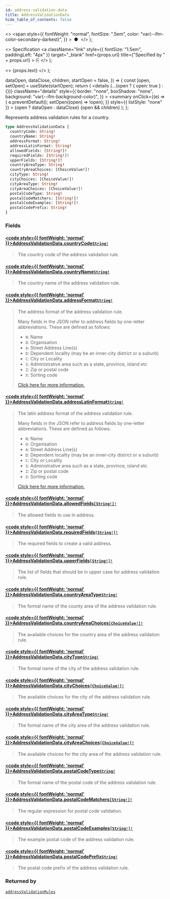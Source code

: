```yaml
---
id: address-validation-data
title: AddressValidationData
hide_table_of_contents: false
---
```


  <>
    <span
      style={{
        fontWeight: "normal",
        fontSize: ".5em",
        color: "var(--ifm-color-secondary-darkest)",
      }}
    >
      &nbsp;●&nbsp;
    </span>
  </>
);

  <>
    Specification
    <a
      className="link"
      style={{ fontSize: "1.5em", paddingLeft: "4px" }}
      target="\_blank"
      href={props.url}
      title={"Specified by " + props.url}
    >
      ⎘
    </a>
  </>
);

  <>
    <span className={props.class}>{props.text}</span>
  </>
);


  dataOpen,
  dataClose,
  children,
  startOpen = false,
}) => {
  const [open, setOpen] = useState(startOpen);
  return (
    <details
      {...(open ? { open: true } : {})}
      className="details"
      style={{
        border: "none",
        boxShadow: "none",
        background: "var(--ifm-background-color)",
      }}
    >
      <summary
        onClick={(e) => {
          e.preventDefault();
          setOpen((open) => !open);
        }}
        style={{ listStyle: "none" }}
      >
        {open ? dataOpen : dataClose}
      </summary>
      {open && children}
    </details>
  );
};

Represents address validation rules for a country.

```graphql
type AddressValidationData {
  countryCode: String!
  countryName: String!
  addressFormat: String!
  addressLatinFormat: String!
  allowedFields: [String!]!
  requiredFields: [String!]!
  upperFields: [String!]!
  countryAreaType: String!
  countryAreaChoices: [ChoiceValue!]!
  cityType: String!
  cityChoices: [ChoiceValue!]!
  cityAreaType: String!
  cityAreaChoices: [ChoiceValue!]!
  postalCodeType: String!
  postalCodeMatchers: [String!]!
  postalCodeExamples: [String!]!
  postalCodePrefix: String!
}
```

### Fields

#### [<code style={{ fontWeight: 'normal' }}>AddressValidationData.<b>countryCode</b></code>](#)<Bullet />[`String!`](../../../api-storefront/miscellaneous/scalars/string) <Badge class="badge badge--secondary" text="non-null"/> <Badge class="badge badge--secondary" text="scalar"/>

> The country code of the address validation rule.

#### [<code style={{ fontWeight: 'normal' }}>AddressValidationData.<b>countryName</b></code>](#)<Bullet />[`String!`](../../../api-storefront/miscellaneous/scalars/string) <Badge class="badge badge--secondary" text="non-null"/> <Badge class="badge badge--secondary" text="scalar"/>

> The country name of the address validation rule.

#### [<code style={{ fontWeight: 'normal' }}>AddressValidationData.<b>addressFormat</b></code>](#)<Bullet />[`String!`](../../../api-storefront/miscellaneous/scalars/string) <Badge class="badge badge--secondary" text="non-null"/> <Badge class="badge badge--secondary" text="scalar"/>

> The address format of the address validation rule.
>
> Many fields in the JSON refer to address fields by one-letter abbreviations. These are defined as follows:
>
> - `N`: Name
> - `O`: Organisation
> - `A`: Street Address Line(s)
> - `D`: Dependent locality (may be an inner-city district or a suburb)
> - `C`: City or Locality
> - `S`: Administrative area such as a state, province, island etc
> - `Z`: Zip or postal code
> - `X`: Sorting code
>
> [Click here for more information.](https://github.com/google/libaddressinput/wiki/AddressValidationMetadata)

#### [<code style={{ fontWeight: 'normal' }}>AddressValidationData.<b>addressLatinFormat</b></code>](#)<Bullet />[`String!`](../../../api-storefront/miscellaneous/scalars/string) <Badge class="badge badge--secondary" text="non-null"/> <Badge class="badge badge--secondary" text="scalar"/>

> The latin address format of the address validation rule.
>
> Many fields in the JSON refer to address fields by one-letter abbreviations. These are defined as follows:
>
> - `N`: Name
> - `O`: Organisation
> - `A`: Street Address Line(s)
> - `D`: Dependent locality (may be an inner-city district or a suburb)
> - `C`: City or Locality
> - `S`: Administrative area such as a state, province, island etc
> - `Z`: Zip or postal code
> - `X`: Sorting code
>
> [Click here for more information.](https://github.com/google/libaddressinput/wiki/AddressValidationMetadata)

#### [<code style={{ fontWeight: 'normal' }}>AddressValidationData.<b>allowedFields</b></code>](#)<Bullet />[`[String!]!`](../../../api-storefront/miscellaneous/scalars/string) <Badge class="badge badge--secondary" text="non-null"/> <Badge class="badge badge--secondary" text="scalar"/>

> The allowed fields to use in address.

#### [<code style={{ fontWeight: 'normal' }}>AddressValidationData.<b>requiredFields</b></code>](#)<Bullet />[`[String!]!`](../../../api-storefront/miscellaneous/scalars/string) <Badge class="badge badge--secondary" text="non-null"/> <Badge class="badge badge--secondary" text="scalar"/>

> The required fields to create a valid address.

#### [<code style={{ fontWeight: 'normal' }}>AddressValidationData.<b>upperFields</b></code>](#)<Bullet />[`[String!]!`](../../../api-storefront/miscellaneous/scalars/string) <Badge class="badge badge--secondary" text="non-null"/> <Badge class="badge badge--secondary" text="scalar"/>

> The list of fields that should be in upper case for address validation rule.

#### [<code style={{ fontWeight: 'normal' }}>AddressValidationData.<b>countryAreaType</b></code>](#)<Bullet />[`String!`](../../../api-storefront/miscellaneous/scalars/string) <Badge class="badge badge--secondary" text="non-null"/> <Badge class="badge badge--secondary" text="scalar"/>

> The formal name of the county area of the address validation rule.

#### [<code style={{ fontWeight: 'normal' }}>AddressValidationData.<b>countryAreaChoices</b></code>](#)<Bullet />[`[ChoiceValue!]!`](../../../api-storefront/miscellaneous/objects/choice-value) <Badge class="badge badge--secondary" text="non-null"/> <Badge class="badge badge--secondary" text="object"/>

> The available choices for the country area of the address validation rule.

#### [<code style={{ fontWeight: 'normal' }}>AddressValidationData.<b>cityType</b></code>](#)<Bullet />[`String!`](../../../api-storefront/miscellaneous/scalars/string) <Badge class="badge badge--secondary" text="non-null"/> <Badge class="badge badge--secondary" text="scalar"/>

> The formal name of the city of the address validation rule.

#### [<code style={{ fontWeight: 'normal' }}>AddressValidationData.<b>cityChoices</b></code>](#)<Bullet />[`[ChoiceValue!]!`](../../../api-storefront/miscellaneous/objects/choice-value) <Badge class="badge badge--secondary" text="non-null"/> <Badge class="badge badge--secondary" text="object"/>

> The available choices for the city of the address validation rule.

#### [<code style={{ fontWeight: 'normal' }}>AddressValidationData.<b>cityAreaType</b></code>](#)<Bullet />[`String!`](../../../api-storefront/miscellaneous/scalars/string) <Badge class="badge badge--secondary" text="non-null"/> <Badge class="badge badge--secondary" text="scalar"/>

> The formal name of the city area of the address validation rule.

#### [<code style={{ fontWeight: 'normal' }}>AddressValidationData.<b>cityAreaChoices</b></code>](#)<Bullet />[`[ChoiceValue!]!`](../../../api-storefront/miscellaneous/objects/choice-value) <Badge class="badge badge--secondary" text="non-null"/> <Badge class="badge badge--secondary" text="object"/>

> The available choices for the city area of the address validation rule.

#### [<code style={{ fontWeight: 'normal' }}>AddressValidationData.<b>postalCodeType</b></code>](#)<Bullet />[`String!`](../../../api-storefront/miscellaneous/scalars/string) <Badge class="badge badge--secondary" text="non-null"/> <Badge class="badge badge--secondary" text="scalar"/>

> The formal name of the postal code of the address validation rule.

#### [<code style={{ fontWeight: 'normal' }}>AddressValidationData.<b>postalCodeMatchers</b></code>](#)<Bullet />[`[String!]!`](../../../api-storefront/miscellaneous/scalars/string) <Badge class="badge badge--secondary" text="non-null"/> <Badge class="badge badge--secondary" text="scalar"/>

> The regular expression for postal code validation.

#### [<code style={{ fontWeight: 'normal' }}>AddressValidationData.<b>postalCodeExamples</b></code>](#)<Bullet />[`[String!]!`](../../../api-storefront/miscellaneous/scalars/string) <Badge class="badge badge--secondary" text="non-null"/> <Badge class="badge badge--secondary" text="scalar"/>

> The example postal code of the address validation rule.

#### [<code style={{ fontWeight: 'normal' }}>AddressValidationData.<b>postalCodePrefix</b></code>](#)<Bullet />[`String!`](../../../api-storefront/miscellaneous/scalars/string) <Badge class="badge badge--secondary" text="non-null"/> <Badge class="badge badge--secondary" text="scalar"/>

> The postal code prefix of the address validation rule.

### Returned by

[`addressValidationRules`](../../../api-storefront/users/queries/address-validation-rules) <Badge class="badge badge--secondary" text="query"/>

